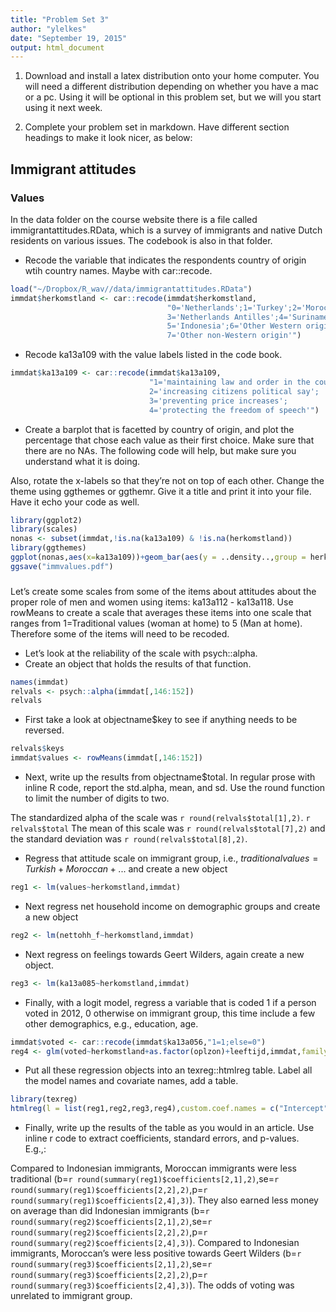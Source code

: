 ```yaml
---
title: "Problem Set 3"
author: "ylelkes"
date: "September 19, 2015"
output: html_document
---
```


1. Download and install a latex distribution onto your home computer. You will need a different distribution depending on whether you have a mac or a pc. Using it will be optional in this problem set, but we will you start using it next week. 

2. Complete your problem set in markdown. Have different section headings to make it look nicer, as below:

## Immigrant attitudes

### Values

In the data folder on the course website there is a file called immigrantattitudes.RData, which is a survey of immigrants and native Dutch residents on various issues. The codebook is also in that folder.

* Recode the variable that indicates the respondents country of origin wtih country names. Maybe with car::recode.

```r
load("~/Dropbox/R_wav//data/immigrantattitudes.RData")
immdat$herkomstland <- car::recode(immdat$herkomstland,
                                   "0='Netherlands';1='Turkey';2='Morocco';
                                   3='Netherlands Antilles';4='Suriname';
                                   5='Indonesia';6='Other Western origin';
                                   7='Other non-Western origin'")
```


* Recode ka13a109 with the value labels listed in the code book.
```r
immdat$ka13a109 <- car::recode(immdat$ka13a109,
                               "1='maintaining law and order in the country';
                               2='increasing citizens political say';
                               3='preventing price increases';
                               4='protecting the freedom of speech'")
```


* Create a barplot that is facetted by country of origin, and plot the percentage that chose each value as their first choice. Make sure that there are no NAs. The following code will help, but make sure you understand what it is doing. 



Also, rotate the x-labels so that they're not on top of each other. Change the theme using ggthemes or ggthemr. Give it a title and print it into your file. Have it echo your code as well.

```r
library(ggplot2)
library(scales)
nonas <- subset(immdat,!is.na(ka13a109) & !is.na(herkomstland))
library(ggthemes)
ggplot(nonas,aes(x=ka13a109))+geom_bar(aes(y = ..density..,group = herkomstland)) +   scale_y_continuous(labels = percent_format(),limits=c(0,1))+facet_wrap(~herkomstland,ncol=2)+theme_few()+theme(axis.text.x = element_text(angle = 90, hjust = 1))+ggtitle("Percent supporting each value by country of origin")
ggsave("immvalues.pdf")
```

###
Let's create some scales from some of the items about attitudes about the proper role of men and women using items: ka13a112 - ka13a118. Use rowMeans to create a scale that averages these items into one scale that ranges from 1=Traditional values (woman at home) to 5 (Man at home). Therefore some of the items will need to be recoded.

* Let's look at the reliability of the scale with psych::alpha. 
* Create an object that holds the results of that function.

```r
names(immdat)
relvals <- psych::alpha(immdat[,146:152])
relvals
```


* First take a look at objectname$key to see if anything needs to be reversed. 
```r
relvals$keys
immdat$values <- rowMeans(immdat[,146:152])
```


* Next, write up the results from objectname$total. In regular prose with inline R code, report the std.alpha, mean, and sd. Use the round function to limit the number of digits to two. 

The standardized alpha of the scale was `r round(relvals$total[1],2)`.  `r relvals$total` The mean of this scale was ```r round(relvals$total[7],2)``` and the standard deviation was ```r round(relvals$total[8],2)```.


* Regress that attitude scale on immigrant group, i.e.,
$traditionalvalues=Turkish+Moroccan+...$ and create a new object

```r
reg1 <- lm(values~herkomstland,immdat)
```

* Next regress net household income on demographic groups and create a new object
```r
reg2 <- lm(nettohh_f~herkomstland,immdat)
```
* Next regress on feelings towards Geert Wilders, again create a new object.

```r
reg3 <- lm(ka13a085~herkomstland,immdat)
```

* Finally, with a logit model, regress a variable that is coded 1 if a person voted in 2012, 0 otherwise on immigrant group, this time include a few other demographics, e.g., education, age. 

```r
immdat$voted <- car::recode(immdat$ka13a056,"1=1;else=0")
reg4 <- glm(voted~herkomstland+as.factor(oplzon)+leeftijd,immdat,family="binomial")
```


* Put all these regression objects into an texreg::htmlreg table. Label all the model names and covariate names, add a table. 

```r
library(texreg)
htmlreg(l = list(reg1,reg2,reg3,reg4),custom.coef.names = c("Intercept",levels(as.factor(immdat$herkomstland))[2:8],"vmbo","havo","mbo","hbo","wo","other","none","Age"))
```

* Finally, write up the results of the table as you would in an article. Use inline r code to extract coefficients, standard errors, and p-values.  
E.g.,:

Compared to Indonesian immigrants, Moroccan immigrants were less traditional (b=```r round(summary(reg1)$coefficients[2,1],2)```,se=```r round(summary(reg1)$coefficients[2,2],2)```,p=```r round(summary(reg1)$coefficients[2,4],3)```). They also earned less money on average than did Indonesian immigrants (b=```r round(summary(reg2)$coefficients[2,1],2)```,se=```r round(summary(reg2)$coefficients[2,2],2)```,p=```r round(summary(reg2)$coefficients[2,4],3)```). Compared to Indonesian immigrants, Moroccan's were less positive towards Geert Wilders (b=```r round(summary(reg3)$coefficients[2,1],2)```,se=```r round(summary(reg3)$coefficients[2,2],2)```,p=```r round(summary(reg3)$coefficients[2,4],3)```). The odds of voting was unrelated to immigrant group. 